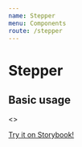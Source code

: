 ```yaml
---
name: Stepper
menu: Components
route: /stepper
---
```



# Stepper

<PropsTable of={Stepper} />

## Basic usage

<Playground>
  <ThemeProvider theme={welp_ar.theme}>
    <>
      <GlobalStyle theme={welp_ar.theme} />
      <Stepper steps={4} currentStep={2} />
    </>
  </ThemeProvider>
</Playground>

[Try it on Storybook!](./storybook/index.html?path=/story/stepper--with-default-props)
